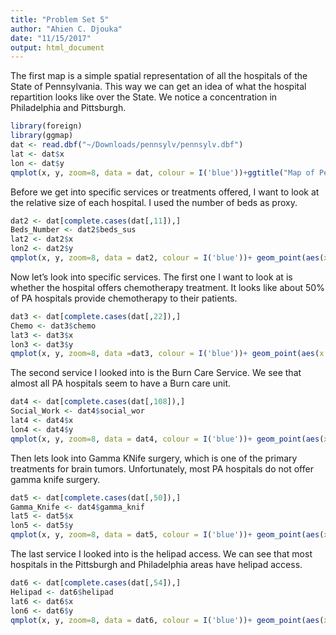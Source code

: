 ```yaml
---
title: "Problem Set 5"
author: "Ahien C. Djouka"
date: "11/15/2017"
output: html_document
---
```


The first map is a simple spatial representation of all the hospitals of the State of Pennsylvania. This way we can get an idea of what the hospital repartition looks like over the State. We notice a concentration in Philadelphia and Pittsburgh.
```r
library(foreign)
library(ggmap)
dat <- read.dbf("~/Downloads/pennsylv/pennsylv.dbf")
lat <- dat$x
lon <- dat$y
qmplot(x, y, zoom=8, data = dat, colour = I('blue'))+ggtitle("Map of Pennsylvania Hospitals")
```

Before we get into specific services or treatments offered, I want to look at the relative size of each hospital. I used the number of beds as proxy.
```r
dat2 <- dat[complete.cases(dat[,11]),]
Beds_Number <- dat2$beds_sus
lat2 <- dat2$x
lon2 <- dat2$y
qmplot(x, y, zoom=8, data = dat2, colour = I('blue'))+ geom_point(aes(x = lat2, y = lon2, size = Beds_Number, color = I("orange")))+ggtitle("Pennsylvania Hospitals by Size")
```

Now let's look into specific services. The first one I want to look at is whether the hospital offers chemotherapy treatment. It looks like about 50% of PA hospitals provide chemotherapy to their patients.
```r
dat3 <- dat[complete.cases(dat[,22]),]
Chemo <- dat3$chemo
lat3 <- dat3$x
lon3 <- dat3$y
qmplot(x, y, zoom=8, data =dat3, colour = I('blue'))+ geom_point(aes(x = lat3, y = lon3, colour = Chemo))+ggtitle("Map of Pennsylvania Hospitals by Chemotherapy Service")
```

The second service I looked into is the Burn Care Service. We see that almost all PA hospitals seem to have a Burn care unit.
```r
dat4 <- dat[complete.cases(dat[,108]),]
Social_Work <- dat4$social_wor
lat4 <- dat4$x
lon4 <- dat4$y
qmplot(x, y, zoom=8, data = dat4, colour = I('blue'))+ geom_point(aes(x = lat4, y = lon4, colour = Social_Work))+ggtitle("Map of Pennsylvania Hospitals by Social Work Services")
```

Then lets look into Gamma KNife surgery, which is one of the primary treatments for brain tumors. Unfortunately, most PA hospitals do not offer gamma knife surgery.
```r
dat5 <- dat[complete.cases(dat[,50]),]
Gamma_Knife <- dat4$gamma_knif
lat5 <- dat5$x
lon5 <- dat5$y
qmplot(x, y, zoom=8, data = dat5, colour = I('blue'))+ geom_point(aes(x = lat5, y = lon5, colour = Gamma_Knife))+ggtitle("Map of Pennsylvania Hospitals by Gamma Knife Offering")
```

The last service I looked into is the helipad access. We can see that most hospitals in the Pittsburgh and Philadelphia areas have helipad access.
```r
dat6 <- dat[complete.cases(dat[,54]),]
Helipad <- dat6$helipad
lat6 <- dat6$x
lon6 <- dat6$y
qmplot(x, y, zoom=8, data = dat6, colour = I('blue'))+ geom_point(aes(x = lat6, y = lon6, colour = dat$helipad))+ggtitle("Map of Pennsylvania Hospitals by Helipad Access")
```
